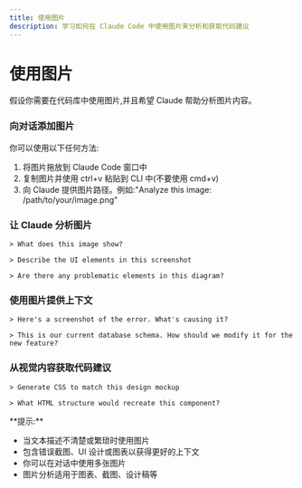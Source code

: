 ```yaml
---
title: 使用图片
description: 学习如何在 Claude Code 中使用图片来分析和获取代码建议
---
```



# 使用图片

假设你需要在代码库中使用图片,并且希望 Claude 帮助分析图片内容。

<Steps>

### 向对话添加图片

你可以使用以下任何方法:

1. 将图片拖放到 Claude Code 窗口中
2. 复制图片并使用 ctrl+v 粘贴到 CLI 中(不要使用 cmd+v)
3. 向 Claude 提供图片路径。例如:"Analyze this image: /path/to/your/image.png"

### 让 Claude 分析图片

```
> What does this image show?
```

```
> Describe the UI elements in this screenshot
```

```
> Are there any problematic elements in this diagram?
```

### 使用图片提供上下文

```
> Here's a screenshot of the error. What's causing it?
```

```
> This is our current database schema. How should we modify it for the new feature?
```

### 从视觉内容获取代码建议

```
> Generate CSS to match this design mockup
```

```
> What HTML structure would recreate this component?
```

</Steps>

<Callout type="info">
**提示:**

* 当文本描述不清楚或繁琐时使用图片
* 包含错误截图、UI 设计或图表以获得更好的上下文
* 你可以在对话中使用多张图片
* 图片分析适用于图表、截图、设计稿等
</Callout>
